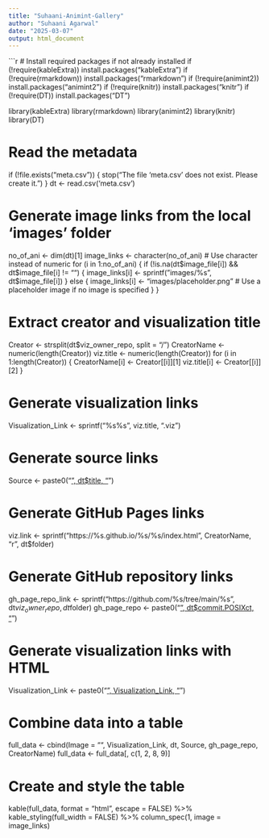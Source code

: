 ```yaml
---
title: "Suhaani-Animint-Gallery"
author: "Suhaani Agarwal"
date: "2025-03-07"
output: html_document
---
```


```r
# Install required packages if not already installed
if (!require(kableExtra)) install.packages("kableExtra")
if (!require(rmarkdown)) install.packages("rmarkdown")
if (!require(animint2)) install.packages("animint2")
if (!require(knitr)) install.packages("knitr")
if (!require(DT)) install.packages("DT")

library(kableExtra)
library(rmarkdown)
library(animint2)
library(knitr)
library(DT)

# Read the metadata
if (!file.exists("meta.csv")) {
  stop("The file 'meta.csv' does not exist. Please create it.")
}
dt <- read.csv('meta.csv')

# Generate image links from the local 'images' folder
no_of_ani <- dim(dt)[1]
image_links <- character(no_of_ani)  # Use character instead of numeric
for (i in 1:no_of_ani) {
  if (!is.na(dt$image_file[i]) && dt$image_file[i] != "") {
    image_links[i] <- sprintf("images/%s", dt$image_file[i])
  } else {
    image_links[i] <- "images/placeholder.png"  # Use a placeholder image if no image is specified
  }
}

# Extract creator and visualization title
Creator <- strsplit(dt$viz_owner_repo, split = "/")
CreatorName <- numeric(length(Creator))
viz.title <- numeric(length(Creator))
for (i in 1:length(Creator)) {
  CreatorName[i] <- Creator[[i]][1]
  viz.title[i] <- Creator[[i]][2]
}

# Generate visualization links
Visualization_Link <- sprintf("%s%s", viz.title, ".viz")

# Generate source links
Source <- paste0("<a href=", dt$source, ">", dt$title, "</a>")

# Generate GitHub Pages links
viz.link <- sprintf("https://%s.github.io/%s/%s/index.html", CreatorName, "r", dt$folder)

# Generate GitHub repository links
gh_page_repo_link <- sprintf("https://github.com/%s/tree/main/%s", dt$viz_owner_repo, dt$folder)
gh_page_repo <- paste0("<a href=", gh_page_repo_link, ">", dt$commit.POSIXct, "</a>")

# Generate visualization links with HTML
Visualization_Link <- paste0("<a href=", viz.link, ">", Visualization_Link, "</a>")

# Combine data into a table
full_data <- cbind(Image = "", Visualization_Link, dt, Source, gh_page_repo, CreatorName)
full_data <- full_data[, c(1, 2, 8, 9)]

# Create and style the table
kable(full_data, format = "html", escape = FALSE) %>%
  kable_styling(full_width = FALSE) %>%
  column_spec(1, image = image_links)